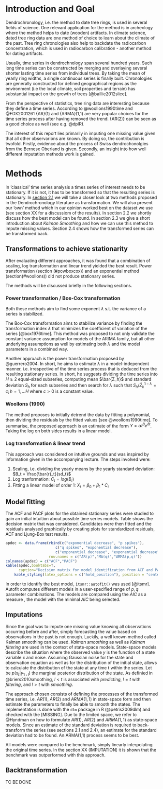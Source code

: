 \clearpage

# Introduction and Goal

<!-- In this project, a dendrochronology was analysed. -->

Dendrochronology, i.e. the method to date tree rings, is used in several fields of science. One relevant application for the method is in archeology where the method helps to date (wooden) artifacts. In climate science, dated tree ring data are one method of choice to learn about the climate of the past. Tree ring chronologies also help to backdate the radiocarbon concentration, which is used in radiocarbon calibration - another method for dating artifacts.

<!-- https://www.environmentalscience.org/dendrochronology-tree-rings-tell-us -->
<!-- https://c14.arch.ox.ac.uk/calibration.html -->

Usually, time series in dendrochnology span several hundred years. Such long time series can be constructed by merging and overlaying several shorter lasting time series from individual trees. By taking the mean of yearly ring widths, a single continuous series is finally built. Chronologies are generally constructed for defined geographical regions as the environment (i.e the local climate, soil properties and terrain) has substantial impact on the growth of trees [@baillie2012slice].  

From the perspective of statistics, tree ring data are interesting because they define a time series. According to @woollons1990time and @FOX2001261 {AR}(1) and {ARMA}(1,1) are very popular choices for the time series process after having removed the trend. {AR(2)} can be seen as a good choice as well (see e.g. @dplR). 

The interest of this report lies primarily in imputing one missing value given that all other observarions are known. By doing so, the contribution is twofold. Firstly, evidence about the process of Swiss dendrochonolgies from the Bernese Oberland is given. Secondly, an insight into how well different imputation methods work is gained.     

<!-- by measuring the patterns of tree ring widths from individual wooden artifacts, then overlaying the data with other measured artifacts to build up a continuous series of yearly mean ring widths spanning hundreds to thousands of years. Newly measured artifacts are matched to existing, dated chronologies serving the double purpose of strengthening the chronology and dating the artifact in question.  -->

<!-- Dendrochronology is an archaeological method for dating artifacts (other uses are i.e. radiocarbon calibration, geomorphological dating, dendroclimatology, ...).-->

<!-- Literature states a few common time series models that fit many dendrochronologies. Interestingly, for series less than 200 years long, ${AR}(1)$ has been identified as the predominant trend while ${ARMA}(1,1)$ better fits longer series [@woollons1990time and  @FOX2001261]. AR(2) is mentioned as a frequently observed process in @dplR. We relied on this knowledge when assessing the appropriate model for our data. -->

<!-- ## Scope of the report -->


<!-- The project team investigated several approaches to obtain a stationary time series. Once this was achieved, we fitted the most likely processes mentioned above and compared three different imputation approaches in terms of best prediction of randomly selected missing values in the series. -->

# Methods {#methods}

In 'classical' time series analysis a times series of interest needs to be stationary. If it is not, it has to be transformed so that the resulting series is stationary. In  [section 2.1](#transformations) we will take a closer look at two methods proposed in the Dendrochronology literature as transformation. We will also present our 'own' method which in our opinion worked best on the dataset we use (see section XX for a discussiom of the results). In section 2.2 we shortly discuss how the best model can be found. In section 2.3 we give a short introduction about *Kalman Smoothing* and how we can use this method to impute missing values. Section 2.4 shows how the transformed series can be transformed back.   

## Transformations to achieve stationarity {#transformations}

After evaluating different approaches, it was found that a combination of scaling, log transformation and linear trend yielded the best result. Power transformation (section (#powboxcox)) and an exponential method (section(#woollons)) did not produce stationary series.

The methods will be discussed briefly in the following sections.

### Power transformation / Box-Cox transformation {#powboxcox}

Both these methods aim to find some exponent $\lambda$ s.t. the variance of a series is stabilized.

The Box-Cox transformation aims to stabilize variance by finding the transformation index $\lambda$ that minimizes the coefficient of variation of the series [@box1976time]. This method was proposed to not only validate the constant variance assumption for models of the ARIMA family, but all other underlying assumptions as well by estimating both $\lambda$ and the model parameters in a combined way.

Another approach is the power transformation proposed by @guerrero2004. In short, he aims to estimate $\lambda$ in a model-independent manner, i.e. irrespective of the time series process that is deduced from the resulting stationary series. In short, he suggests dividing the time series into $H\geq2$ equal-sized subseries, computing mean $\bar{Z_h}$ and standard deviation $S_h$ for each subseries and then search for $\lambda$ such that $S_h/\bar{Z}^{1-\lambda}_h=c ; h=1,...H$ where $c>0$ is a constant value.

### Woollons (1990) {#woollons}
The method proposes to initially detrend the data by fitting a polynomial, then dividing the residuals by the fitted values  [see @woollons1990time]. To summarise, the proposed approach is an estimate of the form $Y = \alpha t^{\beta} e^{\delta t}$. Taking the log on both sides results in a linear model.

### Log transformation & linear trend {#logtrans}
This approach was considered on intuitive grounds and was inspired by information given in the accompanying lecture. The steps involved were:

1. Scaling, i.e. dividing the yearly means by the yearly standard deviation: $B_t = \frac{\bar{r}_t}{sd_t}$
2. Log tranformation: $C_t = log(B_t)$
3. Fitting a linear model of order 1: $X_t = \beta_0 + \beta_1*C_t$

## Model fitting

The ACF and PACF plots for the obtained stationary series were studied to gain an initial intuition about possible time series models. Table \ref{tab:acfpacfdecision} shows the decision matrix that was considered. Candidates were then fitted and the residuals analysed graphically by creating plots for standardized residuals, ACF and Ljung-Box test results.

```r
apdec <- data.frame(rbind(c("exponential decrease", "p spikes"),
                       c("q spikes", "exponential decrease"),
                       c("exponential decrease", "exponential decrease")),
                    row.names = c("AR(p)","MA(q)","ARMA(p,q)"))
colnames(apdec) = c("ACF","PACF")
kable(apdec,booktabs=T,
      caption="Decision matrix for model identification from ACF and PACF plots.") %>%
    kable_styling(latex_options = c("hold_position"), position = "center")
```

In order to identify the best model, `itsmr::autofit()` was used [@itsmr].  Autofit computes different models in a user-specified range of $p,q$ parameter combinations. The models are compared using the $AIC$ as a measure , the model with the minimal $AIC$ being selected.

## Imputations

Since the goal was to impute one missing value knowing all observations occurring before and after, simply forecasting the value based on observations in the past is not enough. Luckily, a well known method called Kalman smoothing can be used. *Kalman smoothing* as well as *Kalman filtering* are used in the context of state-space models. State-space models describe the situation where the observed value $y$ is the function of a state variable $x$ and noise. Assuming Gaussian noise for the state and observation equation as well as for the distribution of the initial state, allows to calculate the distribution of the state at any time t within the series. Let be $p(x_t|y_{1:l})$ the marginal posterior distribution of the state. As definied in @briers2010smoothing, $l<t$ is associated with *predicting*, $l=t$ with *filtering*, and $l>t$ with *smoothing*. 

The approach chosen consists of defining the processes of the transformed time series, i.e. $AR(1)$, $AR(2)$ and $ARMA(1,1)$ in state-space form and then estimate the parameters to finally be able to smooth the states. The implementation is done with the `dlm` package in R (@petris2009dlm) and checked with the [MISSING]. Due to the limited space, we refer to @Hyndman on how to formulate $AR(1)$, $AR(2)$ and $ARMA(1,1)$ as state-space models. Since an estimate of the standard deviation is required to back-transform the series (see sections 2.1 and 2.4), an estimate for the standard deviation had to be found. An ARMA(1,1) process seems to be best.

All models were compared to the benchmark, simply linearly interpolating the original time series. In the section XX (IMPUTATION) it is shown that the benchmark was outperformed with this approach. 


## Backtransformation

TO BE DONE
